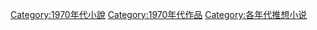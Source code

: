 [[Category:1970年代小說|Category:1970年代小說]]
[[Category:1970年代作品|Category:1970年代作品]]
[[Category:各年代推想小说|Category:各年代推想小说]]